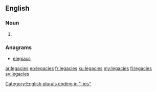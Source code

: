==English==

===Noun===
{{head|en|plural}}

# {{plural of|legacy|lang=en}}

===Anagrams===
* [[elegiacs#English|elegiacs]]

[[Category:English plurals ending in "-ies"]]

[[ar:legacies]]
[[eo:legacies]]
[[fr:legacies]]
[[ku:legacies]]
[[my:legacies]]
[[fi:legacies]]
[[sv:legacies]]
